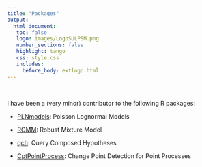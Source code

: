 ```yaml
---
title: "Packages"
output: 
  html_document:
   toc: false
   logo: images/LogoSULPSM.png
   number_sections: false
   highlight: tango
   css: style.css
   includes:
     before_body: extlogo.html
---
```


<br>

I have been a (very minor) contributor to the following R packages: 

- [PLNmodels](https://cran.r-project.org/web/packages/PLNmodels/index.html): Poisson Lognormal Models 

- [RGMM](https://cran.r-project.org/web/packages/RGMM/index.html): Robust Mixture Model 
- [qch](https://cran.r-project.org/web/packages/qch/index.html): Query Composed Hypotheses 

- [CptPointProcess](https://github.com/Elebarbier/CptPointProcess): Change Point Detection for Point Processes


